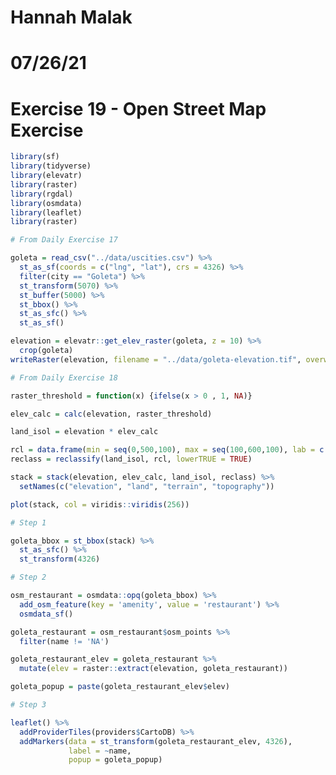 # Hannah Malak
# 07/26/21
# Exercise 19 - Open Street Map Exercise

```r

library(sf)
library(tidyverse)
library(elevatr)
library(raster)
library(rgdal)
library(osmdata)
library(leaflet)
library(raster)

# From Daily Exercise 17

goleta = read_csv("../data/uscities.csv") %>% 
  st_as_sf(coords = c("lng", "lat"), crs = 4326) %>% 
  filter(city == "Goleta") %>% 
  st_transform(5070) %>%
  st_buffer(5000) %>% 
  st_bbox() %>% 
  st_as_sfc() %>% 
  st_as_sf()

elevation = elevatr::get_elev_raster(goleta, z = 10) %>% 
  crop(goleta)
writeRaster(elevation, filename = "../data/goleta-elevation.tif", overwrite = TRUE)

# From Daily Exercise 18

raster_threshold = function(x) {ifelse(x > 0 , 1, NA)} 

elev_calc = calc(elevation, raster_threshold)

land_isol = elevation * elev_calc

rcl = data.frame(min = seq(0,500,100), max = seq(100,600,100), lab = c(0:5))
reclass = reclassify(land_isol, rcl, lowerTRUE = TRUE)

stack = stack(elevation, elev_calc, land_isol, reclass) %>% 
  setNames(c("elevation", "land", "terrain", "topography"))

plot(stack, col = viridis::viridis(256))

# Step 1

goleta_bbox = st_bbox(stack) %>% 
  st_as_sfc() %>% 
  st_transform(4326)

# Step 2

osm_restaurant = osmdata::opq(goleta_bbox) %>% 
  add_osm_feature(key = 'amenity', value = 'restaurant') %>% 
  osmdata_sf()

goleta_restaurant = osm_restaurant$osm_points %>% 
  filter(name != 'NA')

goleta_restaurant_elev = goleta_restaurant %>% 
  mutate(elev = raster::extract(elevation, goleta_restaurant))

goleta_popup = paste(goleta_restaurant_elev$elev)

# Step 3

leaflet() %>%
  addProviderTiles(providers$CartoDB) %>%
  addMarkers(data = st_transform(goleta_restaurant_elev, 4326),
             label = ~name,
             popup = goleta_popup) 

```





